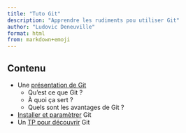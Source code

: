 ```yaml
---
title: "Tuto Git"
description: "Apprendre les rudiments pou utiliser Git"
author: "Ludovic Deneuville"
format: html
from: markdown+emoji
---
```



## Contenu

- Une [présentation de Git](doc/presentation.qmd)
  - Qu'est ce que Git ?
  - À quoi ça sert ?
  - Quels sont les avantages de Git ?
- [Installer et paramètrer](doc/parametrage.qmd) Git
- Un [TP pour découvrir](doc/tp.qmd) Git


